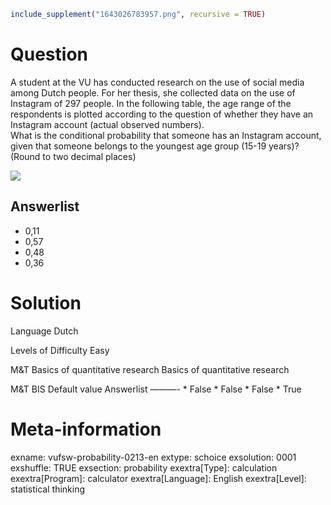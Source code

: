 ```r
include_supplement("1643026783957.png", recursive = TRUE)
```

Question
========
A student at the VU has conducted research on the use of social media among Dutch people. For her thesis, she collected data on the use of Instagram of 297 people. In the following table, the age range of the respondents is plotted according to the question of whether they have an Instagram account (actual observed numbers).  
What is the conditional probability that someone has an Instagram account, given that someone belongs to the youngest age group (15-19 years)? (Round to two decimal places)   
  
![](1643026783957.png)

Answerlist
----------
* 0,11
* 0,57
* 0,48
* 0,36

Solution
========

Language Dutch

Levels of Difficulty Easy

M&T Basics of quantitative research Basics of quantitative research

M&T BIS Default value
Answerlist
----------
* False
* False
* False
* True

Meta-information
================
exname: vufsw-probability-0213-en
extype: schoice
exsolution: 0001
exshuffle: TRUE
exsection: probability
exextra[Type]: calculation
exextra[Program]: calculator
exextra[Language]: English
exextra[Level]: statistical thinking

